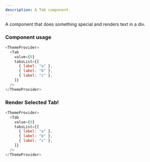 ```yaml
---
description: A Tab component.
---
```



A component that does something special and renders text in a div.

### Component usage

```js
<ThemeProvider>
  <Tab
    value={0}
    tabsList={[
      { label: "a" },
      { label: "b" },
      { label: "c" },
    ]}
  />
</ThemeProvider>
```

### Render Selected Tab!

```js live
<ThemeProvider>
  <Tab
    value={0}
    tabsList={[
      { label: "a" },
      { label: "b" },
      { label: "c" },
    ]}
  />
</ThemeProvider>
```
